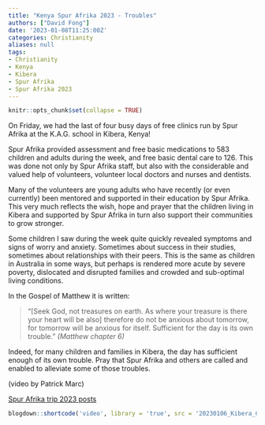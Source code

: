 ```yaml
---
title: "Kenya Spur Afrika 2023 - Troubles"
authors: ["David Fong"]
date: '2023-01-08T11:25:00Z'
categories: Christianity
aliases: null
tags:
- Christianity
- Kenya
- Kibera
- Spur Afrika
- Spur Afrika 2023
---
```


```r
knitr::opts_chunk$set(collapse = TRUE)
```

On Friday, we had the last of four busy days of free clinics run by Spur Afrika at the K.A.G. school in Kibera, Kenya!

Spur Afrika provided assessment and free basic medications to 583 children and adults during the week, and free basic dental care to 126. This was done not only by Spur Afrika staff, but also with the considerable and valued help of volunteers, volunteer local doctors and nurses and dentists.

Many of the volunteers are young adults who have recently (or even currently) been mentored and supported in their education by Spur Afrika. This very much reflects the wish, hope and prayer that the children living in Kibera and supported by Spur Afrika in turn also support their communities to grow stronger.

Some children I saw during the week quite quickly revealed symptoms and signs of worry and anxiety. Sometimes about success in their studies, sometimes about relationships with their peers. This is the same as children in Australia in some ways, but perhaps is rendered more acute by severe poverty, dislocated and disrupted families and crowded and sub-optimal living conditions.

In the Gospel of Matthew it is written:

> "[Seek God, not treasures on earth.
As where your treasure is there your heart will be also]
therefore do not be anxious about tomorrow,
for tomorrow will be anxious for itself.
Sufficient for the day is its own trouble." *(Matthew chapter 6)*

Indeed, for many children and families in Kibera, the day has sufficient enough of its own trouble. Pray that Spur Afrika and others are called and enabled to alleviate some of those troubles.

(video by Patrick Marc)

[Spur Afrika trip 2023 posts](/spurafrika2023/)

```r
blogdown::shortcode('video', library = 'true', src = '20230106_Kibera_Clinic.mp4', controls = 'yes')
```
